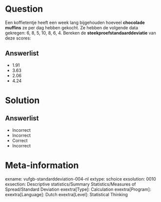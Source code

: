 Question
========
  
Een koffietentje heeft een week lang bijgehouden hoeveel **chocolade muffins** ze per dag hebben gekocht. Ze hebben de volgende data gekregen: 6,
8, 5, 10, 8, 6, 4. Bereken de **steekproefstandaarddeviatie** van deze scores:
  
Answerlist
----------
* 1.91
* 3.63
* 2.06
* 4.24

Solution
========

Answerlist
----------
* Incorrect
* Incorrect
* Correct
* Incorrect

Meta-information
================
exname: vufgb-standarddeviation-004-nl
extype: schoice
exsolution: 0010
exsection: Descriptive statistics/Summary Statistics/Measures of Spread/Standard Deviation
exextra[Type]: Calculation
exextra[Program]: 
exextra[Language]: Dutch
exextra[Level]: Statistical Thinking

